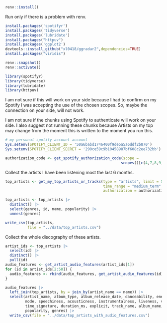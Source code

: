 ```r
renv::install() 
```

Run only if there is a problem with renv.
```r
install.packages('spotifyr')
install.packages('tidyverse')
install.packages('lubridate')
install.packages("httpuv")
install.packages('ggplot2')
devtools::install_github("xl0418/ggradar2",dependencies=TRUE)
install.packages("viridis")

renv::snapshot()
renv::activate()
```

```r
library(spotifyr)
library(tidyverse)
library(lubridate)
library(httpuv)
```

I am not sure if this will work on your side because I had to confirm on my Spotify
I was accepting the use of the chosen scopes. So, maybe the connection on your side,
will not work.

I am not sure if the chunks using Spotify to authenticate will work on your side.
I also suggest not running these chunks because Artists on my top may change from
the moment this is written to the moment you run this.

```r
# my personal spotify account account
Sys.setenv(SPOTIFY_CLIENT_ID = '50a6babd1746400f9de5a5a6ddf2b870')
Sys.setenv(SPOTIFY_CLIENT_SECRET = '290ce59c9b10458987bf608c2ee732bb')

authorization_code <- get_spotify_authorization_code(scope = 
                                                    scopes()[c(4,7,8,9,10,14,15,17)])
```

Collect the artists I have been listening most the last 6 months.

```r
top_artists <- get_my_top_artists_or_tracks(type = "artists", limit = 50, 
                                            time_range = "medium_term",
                                            authorization = authorization_code)

top_artists <- top_artists |>
  distinct() |>
  select(genres, id, name, popularity) |>
  unnest(genres)

write_csv(top_artists, 
          file = "../data/top_artists.csv")
```

Collect the whole discography of these artists.

```r
artist_ids <- top_artists |>
  select(id) |>
  distinct() |>
  pull(id)
audio_features <- get_artist_audio_features(artist_ids[1])
for (id in artist_ids[2:50]) {
  audio_features <- rbind(audio_features, get_artist_audio_features(id))
}

audio_features |>
  left_join(top_artists, by = join_by(artist_name == name)) |>
  select(artist_name, album_type, album_release_date, danceability, energy, key, loudness,
         mode, speechiness, acousticness, instrumentalness, liveness, valence, tempo, 
         time_signature, duration_ms, explicit, track_name, album_name, key_name, mode_name, 
         popularity, genres) |>
  write_csv(file = "../data/top_artists_with_audio_features.csv")
```
